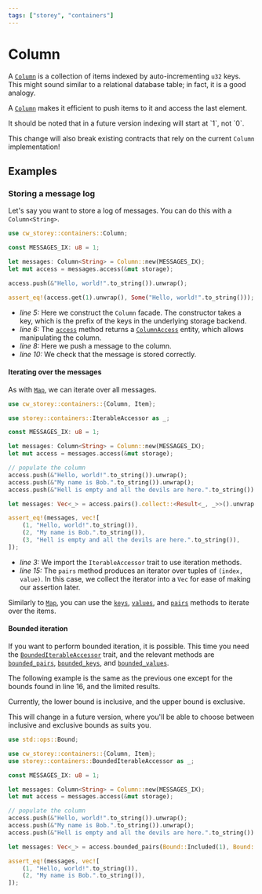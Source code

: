 ```yaml
---
tags: ["storey", "containers"]
---
```



# Column

A [`Column`] is a collection of items indexed by auto-incrementing `u32` keys. This might sound
similar to a relational database table; in fact, it is a good analogy.

A [`Column`] makes it efficient to push items to it and access the last element.

<Callout>
It should be noted that in a future version indexing will start at `1`, not `0`.

This change will also break existing contracts that rely on the current `Column` implementation!

</Callout>

## Examples

### Storing a message log

Let's say you want to store a log of messages. You can do this with a `Column<String>`.

```rust template="storage" showLineNumbers {5,6,8,10}
use cw_storey::containers::Column;

const MESSAGES_IX: u8 = 1;

let messages: Column<String> = Column::new(MESSAGES_IX);
let mut access = messages.access(&mut storage);

access.push(&"Hello, world!".to_string()).unwrap();

assert_eq!(access.get(1).unwrap(), Some("Hello, world!".to_string()));
```

- _line 5:_ Here we construct the `Column` facade. The constructor takes a key, which is the prefix
  of the keys in the underlying storage backend.
- _line 6:_ The [`access`] method returns a [`ColumnAccess`] entity, which allows manipulating the
  column.
- _line 8:_ Here we push a message to the column.
- _line 10:_ We check that the message is stored correctly.

#### Iterating over the messages

As with [`Map`], we can iterate over all messages.

```rust template="storage" showLineNumbers {3, 15}
use cw_storey::containers::{Column, Item};

use storey::containers::IterableAccessor as _;

const MESSAGES_IX: u8 = 1;

let messages: Column<String> = Column::new(MESSAGES_IX);
let mut access = messages.access(&mut storage);

// populate the column
access.push(&"Hello, world!".to_string()).unwrap();
access.push(&"My name is Bob.".to_string()).unwrap();
access.push(&"Hell is empty and all the devils are here.".to_string()).unwrap();

let messages: Vec<_> = access.pairs().collect::<Result<_, _>>().unwrap();

assert_eq!(messages, vec![
    (1, "Hello, world!".to_string()),
    (2, "My name is Bob.".to_string()),
    (3, "Hell is empty and all the devils are here.".to_string()),
]);
```

- _line 3:_ We import the `IterableAccessor` trait to use iteration methods.
- _line 15:_ The `pairs` method produces an iterator over tuples of `(index, value)`. In this case,
  we collect the iterator into a `Vec` for ease of making our assertion later.

Similarly to [`Map`], you can use the [`keys`], [`values`], and [`pairs`] methods to iterate over
the items.

#### Bounded iteration

If you want to perform bounded iteration, it is possible. This time you need the
[`BoundedIterableAccessor`] trait, and the relevant methods are [`bounded_pairs`], [`bounded_keys`],
and [`bounded_values`].

The following example is the same as the previous one except for the bounds found in line 16, and
the limited results.

<Callout>
Currently, the lower bound is inclusive, and the upper bound is exclusive.

This will change in a future version, where you'll be able to choose between inclusive and exclusive
bounds as suits you.

</Callout>

```rust template="storage" showLineNumbers {4, 16}
use std::ops::Bound;

use cw_storey::containers::{Column, Item};
use storey::containers::BoundedIterableAccessor as _;

const MESSAGES_IX: u8 = 1;

let messages: Column<String> = Column::new(MESSAGES_IX);
let mut access = messages.access(&mut storage);

// populate the column
access.push(&"Hello, world!".to_string()).unwrap();
access.push(&"My name is Bob.".to_string()).unwrap();
access.push(&"Hell is empty and all the devils are here.".to_string()).unwrap();

let messages: Vec<_> = access.bounded_pairs(Bound::Included(1), Bound::Excluded(3)).collect::<Result<_, _>>().unwrap();

assert_eq!(messages, vec![
    (1, "Hello, world!".to_string()),
    (2, "My name is Bob.".to_string()),
]);
```

[`Column`]: https://docs.rs/storey/latest/storey/containers/struct.Column.html
[`access`]: https://docs.rs/storey/latest/storey/containers/struct.Column.html#method.access
[`ColumnAccess`]: https://docs.rs/storey/latest/storey/containers/struct.ColumnAccess.html
[`keys`]: https://docs.rs/storey/latest/storey/containers/struct.ColumnAccess.html#method.keys
[`values`]: https://docs.rs/storey/latest/storey/containers/struct.ColumnAccess.html#method.values
[`pairs`]: https://docs.rs/storey/latest/storey/containers/struct.ColumnAccess.html#method.pairs
[`Map`]: https://docs.rs/storey/latest/storey/containers/map/struct.Map.html
[`MapAccess`]: https://docs.rs/storey/latest/storey/containers/map/struct.MapAccess.html
[`ItemAccess`]: https://docs.rs/storey/latest/storey/containers/struct.ItemAccess.html
[`IterableAccessor`]: https://docs.rs/storey/latest/storey/containers/trait.IterableAccessor.html
[`BoundedIterableAccessor`]:
  https://docs.rs/storey/latest/storey/containers/trait.BoundedIterableAccessor.html
[`bounded_pairs`]:
  https://docs.rs/storey/latest/storey/containers/trait.BoundedIterableAccessor.html#method.bounded_pairs
[`bounded_keys`]:
  https://docs.rs/storey/latest/storey/containers/trait.BoundedIterableAccessor.html#method.bounded_keys
[`bounded_values`]:
  https://docs.rs/storey/latest/storey/containers/trait.BoundedIterableAccessor.html#method.bounded_values

